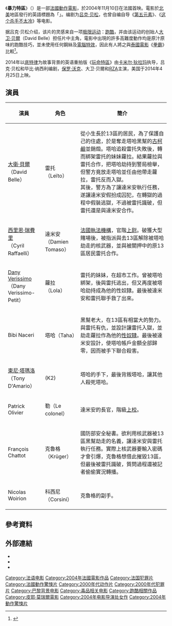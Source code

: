 {{Link style|time=2015-12-11T04:12:41+00:00}}
{{NoteTA
|T=zh-hant:暴力特區; zh-hans:暴力街区;
|G1=Movie
|G2=Show
|G3=Sports
}}
{{Infobox_Film
| name           = 暴力特區
| original_name  = '''Banlieue 13'''
| image          = Banlieue13.jpg
| caption        = 
| imdb_rating    = 
| director       = [[皮埃尔·莫瑞尔|皮埃尔·莫瑞尔]]
| writer         = [[吕克·贝松|吕克·贝松]]
| starring       = [[大卫·贝爾|大卫·贝爾]]<br> 塞瑞尔·拉菲利<br> Tony D'Amario<br> Dany Verissimo
| producer       = [[吕克·贝松|吕克·贝松]]
| distributor    = EuropaCorp(France)
| released       = 2004年11月10日（法国）
| runtime        = 85 分钟
| country        = [[法国|法国]]
| language       = [[法语|法语]]
| gross          = $9,391,937
| followed_by = [[暴力街区13：终极|暴力街区13：终极]]
}}

《'''暴力特區'''》（{{lang-fr|'''Banlieue 13'''}}）是一部[[法國|法國]][[動作片|動作]][[法國電影|電影]]，於2004年11月10日在法國首映。電影於[[北美|北美]]地區發行的英語標題為「{{lang|en|''District 13''}}」。编剧为[[吕克·贝松|吕克·贝松]]，也曾自编自导《[[第五元素|第五元素]]》、《[[这个杀手不太冷|这个杀手不太冷]]》等电影。

据吕克·贝松介绍，该片的灵感来自一项[[极限运动|极限运动]]：[[跑酷|跑酷]]，并由该运动的创始人[[大卫·贝爾|大卫·贝爾]]（David Belle）担任片中主角，電影中出現的許多高難度動作均是原汁原味的跑酷技巧，並未使用任何鋼絲及[[電腦動畫|電腦特效]]，因此有人將之與[[泰國電影|泰國電影]]《[[拳霸|拳霸]]》比較<ref>{{cite web |language=en |url=http://www.filmjerk.com/reviews/article.php?id_rev=841 |title=District B13 |publisher=Filmjerk |date=2006-05-25 |accessdate=2011-01-01 |deadurl=yes |archiveurl=https://web.archive.org/web/20110711002258/http://www.filmjerk.com/reviews/article.php?id_rev=841 |archivedate=2011-07-11 }}</ref>。

2014年以[[底特律|底特律]]为故事背景的英语重拍版《[[暴力街区_(2014年电影)|玩命特區]]》由[[卡米尔·狄拉玛|卡米尔·狄拉玛]]执导，吕克·贝松和毕比·纳西利编剧，[[保罗·沃克|保罗·沃克]]、大卫·贝爾和[[RZA|RZA]]主演，美国于2014年4月25日上映。

==演員==
{| class="wikitable" border="1"
|-
!演員||角色||簡介
|-
|[[大衛·貝爾|大衛·貝爾]]<br/>（David Belle）||雷托<br/>（Leïto）||從小生長於13區的居民，為了保護自己的住處，於是奪走塔哈黑幫的[[古柯鹼|古柯鹼]]並銷燬。塔哈追殺雷托失敗後，轉而綁架雷托的妹妹蘿拉。結果蘿拉與雷托合作，把塔哈劫持到警局檢舉，但警方竟放走塔哈並任由他帶走蘿拉，雷托反而入獄。<br/>其後，警方為了讓達米安執行任務，遂讓達米安假扮成囚犯，在轉獄的過程中假裝逃獄，不過被雷托識破，但雷托還是與達米安合作。
|-
|[[:en:Cyril_Raffaelli|西里恩·瑞費里]]<br/>（Cyril Raffaelli）||達米安<br/>（Damien Tomaso）||[[法國執法機構|法國執法機構]]，官階[[上尉|上尉]]。破獲大型賭場後，被指派與去13區解除被塔哈劫走的核武器，並與被關押中的原13區居民雷托合作。
|-
|[[:en:Dany_Verissimo|Dany Verissimo]]<br/>（Dany Verissimo-Petit）||蘿拉<br/>（Lola）||雷托的妹妹，在超市工作。曾被塔哈綁架，後與雷托逃出，但又再度被塔哈劫持成為他的性奴隸。最後被達米安和雷托聯手救了出來。
|-
|Bibi Naceri||塔哈（Taha）||黑幫老大，在13區有相當大的勢力。與雷托有仇，並設計讓雷托入獄，並劫走蘿拉作為他的[[性奴隸|性奴隸]]。最後被達米安設計，使塔哈帳戶金額全部歸零，因而被手下聯合殺害。
|-
|[[:en:Tony_D'Amario|東尼·塔瑪洛]]<br/>（Tony D'Amario）||(K2)||塔哈的手下，最後背叛塔哈，讓其他人殺死塔哈。
|-
|Patrick Olivier||勒（Le colonel）||達米安的長官，階級[[上校|上校]]。
|-
|François Chattot||克魯格（Krüger）||國防部安全秘書。欲利用核武器被13區黑幫劫走的名義，讓達米安與雷托執行任務。實際上核武器要輸入密碼才會引爆，克魯格想借此摧毀13區，但最後被雷托識破，質問過程還被記者偷偷實況轉播。
|-
|Nicolas Woirion ||科西尼（Corsini）||克魯格的副手。
|}

==參考資料==
{{reflist}}

==外部連結==
* {{IMDb title|0414852}}
* {{Amg movie|318008}}
* {{rotten-tomatoes|district_b13}}

{{Pierre Morel}}
{{DEFAULTSORT:Banlieue}}
[[Category:法语电影|Category:法语电影]]
[[Category:2004年法國電影作品|Category:2004年法國電影作品]]
[[Category:法国犯罪片|Category:法国犯罪片]]
[[Category:法國動作驚悚片|Category:法國動作驚悚片]]
[[Category:2000年代动作片|Category:2000年代动作片]]
[[Category:2000年代犯罪片|Category:2000年代犯罪片]]
[[Category:巴黎背景电影|Category:巴黎背景电影]]
[[Category:毒品相关电影|Category:毒品相关电影]]
[[Category:跑酷相關作品|Category:跑酷相關作品]]
[[Category:皮耶·莫瑞爾電影|Category:皮耶·莫瑞爾電影]]
[[Category:2004年电影导演处女作|Category:2004年电影导演处女作]]
[[Category:2004年動作驚悚片|Category:2004年動作驚悚片]]